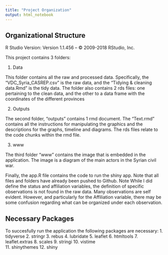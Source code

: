 ```yaml
---
title: "Project Organization"
output: html_notebook
---
```


## Organizational Structure 

R Studio Version: 
Version 1.1.456 – © 2009-2018 RStudio, Inc.


This project contains 3 folders:

1. Data

This folder contains all the raw and processed data. 
Specifically, the "VDC_Syria_CASREP.csv" is the raw data, and the 
"Tidying & cleaning data.Rmd" is the tidy data. 
The folder also contains 2 rds files: one pertaining to the clean data,
and the other to a data frame with the coordinates of the different provinces

2. Outputs

The second folder, "outputs" contains 1 rmd document.
The "Text.rmd" contains all the instructions for manipulating the graphics
and the descriptions for the graphs, timeline and diagrams. 
The rds files relate to the code chunks within the rmd file. 

3. www

The third folder "www" contains the image that is embedded in the application.
The image is a diagram of the main actors in the Syrian civil war. 

Finally, the app.R file contains the code to run the shiny app. 
Note that all files and folders have already been pushed to Github. 
Note While I did define the status and affiliation variables, 
the definition of specific observations is not found in the raw data. 
Many observations are self evident.
However, and particularly for the Affiliation variable, 
there may be some confusion regarding what can be organized under each
observation. 

## Necessary Packages

To succesfully run the application the following packages are necessary: 
1. tidyverse
2. stringr
3. rebus
4. lubridate
5. leaflet
6. htmltools
7. leaflet.extras
8. scales
9. stringi 
10. vistime  
11. shinythemes
12. shiny 


